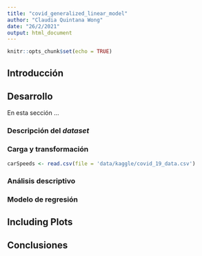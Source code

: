 ```yaml
---
title: "covid_generalized_linear_model"
author: "Claudia Quintana Wong"
date: "26/2/2021"
output: html_document
---
```


```r
knitr::opts_chunk$set(echo = TRUE)
```

## Introducción


## Desarrollo

En esta sección ...

### Descripción del *dataset*


### Carga y transformación

```r
carSpeeds <- read.csv(file = 'data/kaggle/covid_19_data.csv')

```



### Análisis descriptivo


### Modelo de regresión



## Including Plots




## Conclusiones